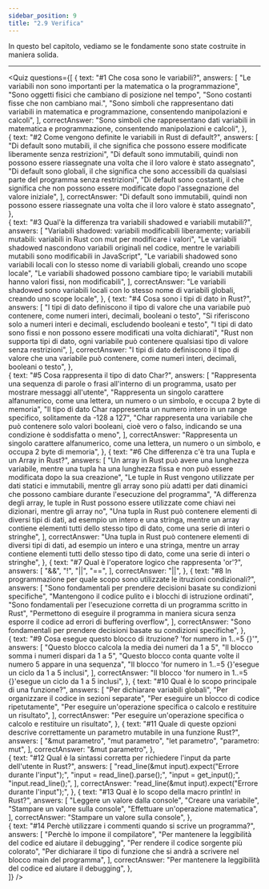 ```yaml
---
sidebar_position: 9
title: "2.9 Verifica"
---
```


In questo bel capitolo, vediamo se le fondamente sono state costruite in maniera solida.  

***

<Quiz
  questions={[
    {
      text: "#1 Che cosa sono le variabili?",
      answers: [
        "Le variabili non sono importanti per la matematica o la programmazione",
        "Sono oggetti fisici che cambiano di posizione nel tempo", 
        "Sono costanti fisse che non cambiano mai.", 
        "Sono simboli che rappresentano dati variabili in matematica e programmazione, consentendo manipolazioni e calcoli", 
      ],
      correctAnswer: "Sono simboli che rappresentano dati variabili in matematica e programmazione, consentendo manipolazioni e calcoli",
    },  
    {
      text: "#2 Come vengono definite le variabili in Rust di default?",
      answers: [
        "Di default sono mutabili, il che significa che possono essere modificate liberamente senza restrizioni",
        "Di default sono immutabili, quindi non possono essere riassegnate una volta che il loro valore è stato assegnato", 
        "Di default sono globali, il che significa che sono accessibili da qualsiasi parte del programma senza restrizioni", 
        "Di default sono costanti, il che significa che non possono essere modificate dopo l'assegnazione del valore iniziale", 
      ],
      correctAnswer: "Di default sono immutabili, quindi non possono essere riassegnate una volta che il loro valore è stato assegnato",
    },  
    {
      text: "#3 Qual'è la differenza tra variabili shadowed e variabili mutabili?",
      answers: [
        "Variabili shadowed: variabili modificabili liberamente; variabili mutabili: variabili in Rust con mut per modificare i valori",
        "Le variabili shadowed nascondono variabili originali nel codice, mentre le variabili mutabili sono modificabili in JavaScript", 
        "Le variabili shadowed sono variabili locali con lo stesso nome di variabili globali, creando uno scope locale", 
        "Le variabili shadowed possono cambiare tipo; le variabili mutabili hanno valori fissi, non modificabili", 
      ],
      correctAnswer: "Le variabili shadowed sono variabili locali con lo stesso nome di variabili globali, creando uno scope locale",
    },
    {
      text: "#4 Cosa sono i tipi di dato in Rust?",
      answers: [
        "I tipi di dato definiscono il tipo di valore che una variabile può contenere, come numeri interi, decimali, booleani o testo",
        "Si riferiscono solo a numeri interi e decimali, escludendo booleani e testo", 
        "I tipi di dato sono fissi e non possono essere modificati una volta dichiarati", 
        "Rust non supporta tipi di dato, ogni variabile può contenere qualsiasi tipo di valore senza restrizioni", 
      ],
      correctAnswer: "I tipi di dato definiscono il tipo di valore che una variabile può contenere, come numeri interi, decimali, booleani o testo",
    },   
    {
      text: "#5 Cosa rappresenta il tipo di dato Char?",
      answers: [
        "Rappresenta una sequenza di parole o frasi all'interno di un programma, usato per mostrare messaggi all'utente",
        "Rappresenta un singolo carattere alfanumerico, come una lettera, un numero o un simbolo, e occupa 2 byte di memoria", 
        "Il tipo di dato Char rappresenta un numero intero in un range specifico, solitamente da -128 a 127", 
        "Char rappresenta una variabile che può contenere solo valori booleani, cioè vero o falso, indicando se una condizione è soddisfatta o meno", 
      ],
      correctAnswer: "Rappresenta un singolo carattere alfanumerico, come una lettera, un numero o un simbolo, e occupa 2 byte di memoria",
    },
    {
      text: "#6 Che differenza c'è tra una Tupla e un Array in Rust?",
      answers: [
        "Un array in Rust può avere una lunghezza variabile, mentre una tupla ha una lunghezza fissa e non può essere modificata dopo la sua creazione",
        "Le tuple in Rust vengono utilizzate per dati statici e immutabili, mentre gli array sono più adatti per dati dinamici che possono cambiare durante l'esecuzione del programma", 
        "A differenza degli array, le tuple in Rust possono essere utilizzate come chiavi nei dizionari, mentre gli array no", 
        "Una tupla in Rust può contenere elementi di diversi tipi di dati, ad esempio un intero e una stringa, mentre un array contiene elementi tutti dello stesso tipo di dato, come una serie di interi o stringhe", 
      ],
      correctAnswer: "Una tupla in Rust può contenere elementi di diversi tipi di dati, ad esempio un intero e una stringa, mentre un array contiene elementi tutti dello stesso tipo di dato, come una serie di interi o stringhe",
    }, 
    {
      text: "#7 Qual è l'operatore logico che rappresenta 'or'?",
      answers: [
        "&&",
        "!", 
        "||", 
        "==", 
      ],
      correctAnswer: "||",
    },
    {
      text: "#8 In programmazione per quale scopo sono utilizzate le itruzioni condizionali?",
      answers: [
        "Sono fondamentali per prendere decisioni basate su condizioni specifiche",
        "Mantengono il codice pulito e i blocchi di istruzione ordinati", 
        "Sono fondamentali per l'esecuzione corretta di un programma scritto in Rust", 
        "Permettono di eseguire il programma in maniera sicura senza esporre il codice ad errori di buffering overflow", 
      ],
      correctAnswer: "Sono fondamentali per prendere decisioni basate su condizioni specifiche",
    },   
    {
      text: "#9 Cosa esegue questo blocco di itruzione? 'for numero in 1..=5 {}'",
      answers: [
        "Questo blocco calcola la media dei numeri da 1 a 5",
        "Il blocco somma i numeri dispari da 1 a 5", 
        "Questo blocco conta quante volte il numero 5 appare in una sequenza", 
        "Il blocco 'for numero in 1..=5 {}'esegue un ciclo da 1 a 5 inclusi", 
      ],
      correctAnswer: "Il blocco 'for numero in 1..=5 {}'esegue un ciclo da 1 a 5 inclusi",
    }, 
    {
      text: "#10 Qual è lo scopo principale di una funzione?",
      answers: [
        "Per dichiarare variabili globali",
        "Per organizzare il codice in sezioni separate", 
        "Per eseguire un blocco di codice ripetutamente", 
        "Per eseguire un'operazione specifica o calcolo e restituire un risultato", 
      ],
      correctAnswer: "Per eseguire un'operazione specifica o calcolo e restituire un risultato",
    },
    {
      text: "#11 Quale di queste opzioni descrive correttamente un parametro mutabile in una funzione Rust?",
      answers: [
        "&mut parametro",
        "mut parametro", 
        "let parametro", 
        "parametro: mut", 
      ],
      correctAnswer: "&mut parametro",
    },  
    {
      text: "#12 Qual è la sintassi corretta per richiedere l'input da parte dell'utente in Rust?",
      answers: [
        "read_line(&mut input).expect(\"Errore durante l'input\");",
        "input = read_line().parse();", 
        "input = get_input();", 
        "input.read_line();", 
      ],
      correctAnswer: "read_line(&mut input).expect(\"Errore durante l'input\");",
    },
    {
      text: "#13 Qual è lo scopo della macro println! in Rust?",
      answers: [
        "Leggere un valore dalla console",
        "Creare una variabile", 
        "Stampare un valore sulla console", 
        "Effettuare un'operazione matematica", 
      ],
      correctAnswer: "Stampare un valore sulla console",
    },  
    {
      text: "#14 Perchè utilizzare i commenti quando si scrive un programma?",
      answers: [
        "Perchè lo impone il compilatore",
        "Per mantenere la leggibilità del codice ed aiutare il debugging", 
        "Per rendere il codice sorgente più colorato", 
        "Per dichiarare il tipo di funzione che si andrà a scrivere nel blocco main del programma", 
      ],
      correctAnswer: "Per mantenere la leggibilità del codice ed aiutare il debugging",
    },  
  ]}
/>

